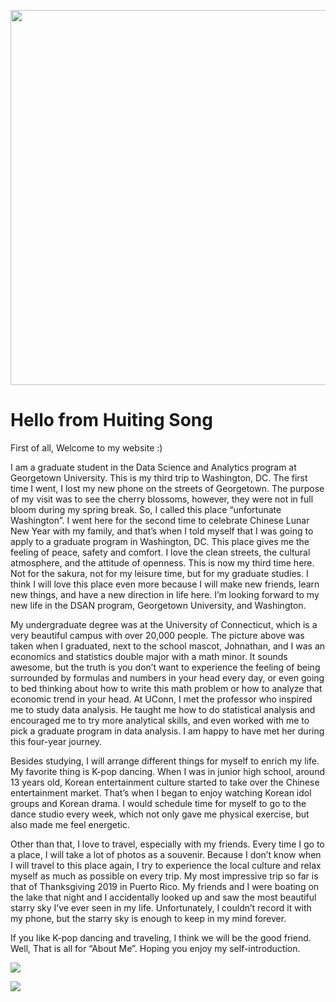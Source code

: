 ::: {r-stack}
![](images/2.JPG){.fragment fig-align="center" width="600"}
:::

# Hello from Huiting Song

First of all, Welcome to my website :)

I am a graduate student in the Data Science and Analytics program at Georgetown University. This is my third trip to Washington, DC. The first time I went, I lost my new phone on the streets of Georgetown. The purpose of my visit was to see the cherry blossoms, however, they were not in full bloom during my spring break. So, I called this place "unfortunate Washington". I went here for the second time to celebrate Chinese Lunar New Year with my family, and that's when I told myself that I was going to apply to a graduate program in Washington, DC. This place gives me the feeling of peace, safety and comfort. I love the clean streets, the cultural atmosphere, and the attitude of openness. This is now my third time here. Not for the sakura, not for my leisure time, but for my graduate studies. I think I will love this place even more because I will make new friends, learn new things, and have a new direction in life here. I'm looking forward to my new life in the DSAN program, Georgetown University, and Washington.

My undergraduate degree was at the University of Connecticut, which is a very beautiful campus with over 20,000 people. The picture above was taken when I graduated, next to the school mascot, Johnathan, and I was an economics and statistics double major with a math minor. It sounds awesome, but the truth is you don't want to experience the feeling of being surrounded by formulas and numbers in your head every day, or even going to bed thinking about how to write this math problem or how to analyze that economic trend in your head. At UConn, I met the professor who inspired me to study data analysis. He taught me how to do statistical analysis and encouraged me to try more analytical skills, and even worked with me to pick a graduate program in data analysis. I am happy to have met her during this four-year journey.

Besides studying, I will arrange different things for myself to enrich my life. My favorite thing is K-pop dancing. When I was in junior high school, around 13 years old, Korean entertainment culture started to take over the Chinese entertainment market. That's when I began to enjoy watching Korean idol groups and Korean drama. I would schedule time for myself to go to the dance studio every week, which not only gave me physical exercise, but also made me feel energetic.

Other than that, I love to travel, especially with my friends. Every time I go to a place, I will take a lot of photos as a souvenir. Because I don't know when I will travel to this place again, I try to experience the local culture and relax myself as much as possible on every trip. My most impressive trip so far is that of Thanksgiving 2019 in Puerto Rico. My friends and I were boating on the lake that night and I accidentally looked up and saw the most beautiful starry sky I've ever seen in my life. Unfortunately, I couldn't record it with my phone, but the starry sky is enough to keep in my mind forever.

If you like K-pop dancing and traveling, I think we will be the good friend. Well, That is all for "About Me". Hoping you enjoy my self-introduction.

::: {layout-ncol="2"}
![](images/3.JPG)

![](images/4.JPG)
:::
